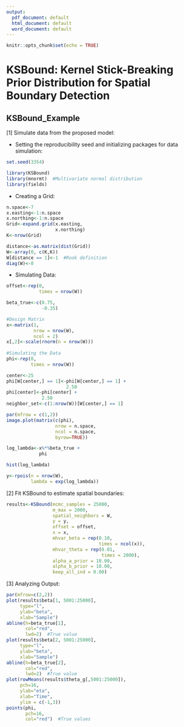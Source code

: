 ```yaml
---
output:
  pdf_document: default
  html_document: default
  word_document: default
---
```

```r
knitr::opts_chunk$set(echo = TRUE)
```
# KSBound: Kernel Stick-Breaking Prior Distribution for Spatial Boundary Detection

## KSBound_Example

[1] Simulate data from the proposed model:

* Setting the reproducibility seed and initializing packages for data simulation: 
```r
set.seed(3354)

library(KSBound)  
library(mnormt)  #Multivariate normal distribution
library(fields)
```

* Creating a Grid:
```r
n.space<-7
x.easting<-1:n.space
x.northing<-1:n.space
Grid<-expand.grid(x.easting,
                  x.northing)
K<-nrow(Grid)

distance<-as.matrix(dist(Grid))
W<-array(0, c(K,K))
W[distance == 1]<-1  #Rook definition
diag(W)<-0
```

* Simulating Data:
```r
offset<-rep(0,
            times = nrow(W))

beta_true<-c(0.75,
             -0.35)

#Design Matrix
x<-matrix(1,
          nrow = nrow(W),
          ncol = 2)
x[,2]<-scale(rnorm(n = nrow(W)))
  
#Simulating the Data
phi<-rep(0,
         times = nrow(W))

center<-25
phi[W[center,] == 1]<-phi[W[center,] == 1] + 
                      2.50
phi[center]<-phi[center] + 
             2.50  
neighbor_set<-c(1:nrow(W))[W[center,] == 1]   

par(mfrow = c(1,2))
image.plot(matrix(c(phi), 
                  nrow = n.space,
                  ncol = n.space, 
                  byrow=TRUE))

log_lambda<-x%*%beta_true + 
            phi

hist(log_lambda)

y<-rpois(n = nrow(W),
         lambda = exp(log_lambda)) 
```

[2] Fit KSBound to estimate spatial boundaries:

```r
results<-KSBound(mcmc_samples = 25000,
                 m_max = 2000,
                 spatial_neighbors = W,
                 y = y,
                 offset = offset, 
                 x = x, 
                 mhvar_beta = rep(0.10,
                                  times = ncol(x)),
                 mhvar_theta = rep(0.01, 
                                   times = 2000),
                 alpha_a_prior = 10.00,
                 alpha_b_prior = 10.00,
                 keep_all_ind = 0.00)
```

[3]  Analyzing Output:

```r
par(mfrow=c(2,2))
plot(results$beta[1, 5001:25000], 
     type="l",
     ylab="beta",
     xlab="Sample")
abline(h=beta_true[1],
       col="red",
       lwd=2)  #True value
plot(results$beta[2, 5001:25000], 
     type="l",
     ylab="beta",
     xlab="Sample")
abline(h=beta_true[2],
       col="red",
       lwd=2)  #True value
plot(rowMeans(results$theta_g[,5001:25000]), 
     pch=16,
     ylab="eta",
     xlab="Time",
     ylim = c(-1,3))
points(phi, 
       pch=16, 
       col="red")  #True values
```